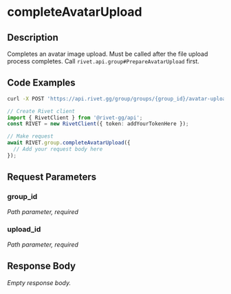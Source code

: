 

# completeAvatarUpload

## Description

Completes an avatar image upload. Must be called after the file upload
process completes.
Call `rivet.api.group#PrepareAvatarUpload` first.


## Code Examples

<CodeGroup title='Request' tag='POST' label='https://api.rivet.gg/group/groups/{group_id}/avatar-upload/{upload_id}/complete'>

```bash {{ title: 'cURL' }}
curl -X POST 'https://api.rivet.gg/group/groups/{group_id}/avatar-upload/{upload_id}/complete'
```

```ts
// Create Rivet client
import { RivetClient } from '@rivet-gg/api';
const RIVET = new RivetClient({ token: addYourTokenHere });

// Make request
await RIVET.group.completeAvatarUpload({
  // Add your request body here
});
```

</CodeGroup>


## Request Parameters


### group_id

_Path parameter, required_





### upload_id

_Path parameter, required_





## Response Body

_Empty response body._
